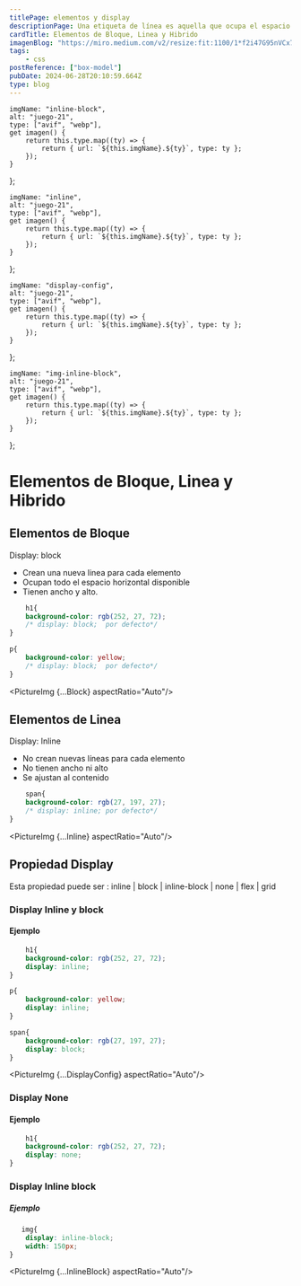 ```yaml
---
titlePage: elementos y display
descriptionPage: Una etiqueta de línea es aquella que ocupa el espacio mínimo necesario en horizontal, y permite que otro elemento se coloque a su lado. En cambio una etiqueta de bloque, ocupa todo el ancho disponible y no permite que otro elemento se coloque a su lado (aunque aparentemente tenga lugar suficiente).
cardTitle: Elementos de Bloque, Linea y Hibrido
imagenBlog: "https://miro.medium.com/v2/resize:fit:1100/1*f2i47G95nVCx71KzM1iXlg.png"
tags:
    - css
postReference: ["box-model"]
pubDate: 2024-06-28T20:10:59.664Z
type: blog
---
```

    imgName: "inline-block",
    alt: "juego-21",
    type: ["avif", "webp"],
    get imagen() {
        return this.type.map((ty) => {
            return { url: `${this.imgName}.${ty}`, type: ty };
        });
    }
};

    imgName: "inline",
    alt: "juego-21",
    type: ["avif", "webp"],
    get imagen() {
        return this.type.map((ty) => {
            return { url: `${this.imgName}.${ty}`, type: ty };
        });
    }
};

    imgName: "display-config",
    alt: "juego-21",
    type: ["avif", "webp"],
    get imagen() {
        return this.type.map((ty) => {
            return { url: `${this.imgName}.${ty}`, type: ty };
        });
    }
};

    imgName: "img-inline-block",
    alt: "juego-21",
    type: ["avif", "webp"],
    get imagen() {
        return this.type.map((ty) => {
            return { url: `${this.imgName}.${ty}`, type: ty };
        });
    }
};


# Elementos de Bloque, Linea y Hibrido

## Elementos de Bloque

Display: block

- Crean una nueva linea para cada elemento
- Ocupan todo el espacio horizontal disponible
- Tienen ancho y alto.

```css
    h1{
    background-color: rgb(252, 27, 72);
    /* display: block;  por defecto*/
}

p{
    background-color: yellow;
    /* display: block;  por defecto*/
}

```

<PictureImg {...Block} aspectRatio="Auto"/>

## Elementos de Linea

Display: Inline

- No crean nuevas líneas para cada elemento
- No tienen ancho ni alto
- Se ajustan al contenido

```css
    span{
    background-color: rgb(27, 197, 27);
    /* display: inline; por defecto*/
}
```
<PictureImg {...Inline} aspectRatio="Auto"/>

## Propiedad Display

Esta propiedad puede ser : inline | block | inline-block | none | flex | grid

### Display Inline y block 

#### Ejemplo

```css
    h1{
    background-color: rgb(252, 27, 72);
    display: inline;
}

p{
    background-color: yellow;
    display: inline;
}

span{
    background-color: rgb(27, 197, 27);
    display: block;
}
```

<PictureImg {...DisplayConfig} aspectRatio="Auto"/>

### Display None 

#### Ejemplo

```css
    h1{
    background-color: rgb(252, 27, 72);
    display: none;
}
```

### Display Inline block 

##### Ejemplo

```css
   img{
    display: inline-block;
    width: 150px;
}
```

<PictureImg {...InlineBlock} aspectRatio="Auto"/>


